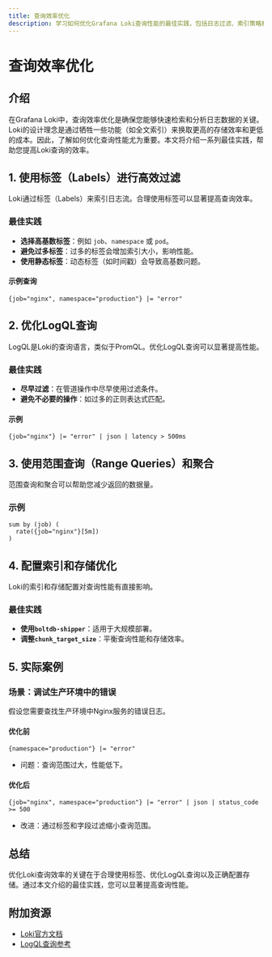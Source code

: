 ```yaml
---
title: 查询效率优化
description: 学习如何优化Grafana Loki查询性能的最佳实践，包括日志过滤、索引策略和查询优化技巧。
---
```


# 查询效率优化

## 介绍

在Grafana Loki中，查询效率优化是确保您能够快速检索和分析日志数据的关键。Loki的设计理念是通过牺牲一些功能（如全文索引）来换取更高的存储效率和更低的成本。因此，了解如何优化查询性能尤为重要。本文将介绍一系列最佳实践，帮助您提高Loki查询的效率。

## 1. 使用标签（Labels）进行高效过滤

Loki通过标签（Labels）来索引日志流。合理使用标签可以显著提高查询效率。

### 最佳实践
- **选择高基数标签**：例如 `job`、`namespace` 或 `pod`。
- **避免过多标签**：过多的标签会增加索引大小，影响性能。
- **使用静态标签**：动态标签（如时间戳）会导致高基数问题。

#### 示例查询
```logql
{job="nginx", namespace="production"} |= "error"
```

## 2. 优化LogQL查询

LogQL是Loki的查询语言，类似于PromQL。优化LogQL查询可以显著提高性能。

### 最佳实践
- **尽早过滤**：在管道操作中尽早使用过滤条件。
- **避免不必要的操作**：如过多的正则表达式匹配。

#### 示例
```logql
{job="nginx"} |= "error" | json | latency > 500ms
```

## 3. 使用范围查询（Range Queries）和聚合

范围查询和聚合可以帮助您减少返回的数据量。

### 示例
```logql
sum by (job) (
  rate({job="nginx"}[5m])
)
```

## 4. 配置索引和存储优化

Loki的索引和存储配置对查询性能有直接影响。

### 最佳实践
- **使用`boltdb-shipper`**：适用于大规模部署。
- **调整`chunk_target_size`**：平衡查询性能和存储效率。

## 5. 实际案例

### 场景：调试生产环境中的错误
假设您需要查找生产环境中Nginx服务的错误日志。

#### 优化前
```logql
{namespace="production"} |= "error"
```
- 问题：查询范围过大，性能低下。

#### 优化后
```logql
{job="nginx", namespace="production"} |= "error" | json | status_code >= 500
```
- 改进：通过标签和字段过滤缩小查询范围。

## 总结

优化Loki查询效率的关键在于合理使用标签、优化LogQL查询以及正确配置存储。通过本文介绍的最佳实践，您可以显著提高查询性能。

## 附加资源
- [Loki官方文档](https://grafana.com/docs/loki/latest/)
- [LogQL查询参考](https://grafana.com/docs/loki/latest/logql/)